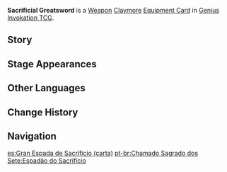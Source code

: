 {{About|the [[Genius Invokation TCG]] Equipment Card|the [[Claymore]]|Sacrificial Greatsword}}
{{Genius Invokation TCG Infobox
|title     = Sacrificial Greatsword
|id        = 311302
|image     = Sacrificial Greatsword Equipment Card.png
|type      = Equipment Card
|group     = Weapon;Claymore
|effect    = '''The character deals +1 DMG.'''<br />'''After the character uses an Elemental Skill:''' Create 1 Elemental Die of the same Elemental Type as this character. (Once per Round)
|matching  = 3
|source1   = {{Sold By}}
}}
'''Sacrificial Greatsword''' is a [[Weapon Card|Weapon]] [[Claymore Card|Claymore]] [[Equipment Card]] in [[Genius Invokation TCG]].

==Story==
{{Description|This greatsword has seen the passage of many years, and was once owned by a clan of brave and gifted warriors who fought hard and died young.|title=Composed: Sacrificial Greatsword}}

==Stage Appearances==
{{Genius Invokation TCG Stage Appearances}}

==Other Languages==
{{Transclude|Sacrificial Greatsword|Other Languages}}

==Change History==
{{Change History|3.3}}

==Navigation==
{{Genius Invokation TCG Navbox|Equipment Card}}

[[es:Gran Espada de Sacrificio (carta)]]
[[pt-br:Chamado Sagrado dos Sete:Espadão do Sacrifício]]